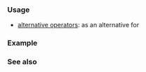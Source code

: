 {{cpp/keyword/title|{{tt|and_eq}}}}
{{cpp/keyword/navbar}}

===Usage===
* [[cpp/language/operator alternative|alternative operators]]: as an alternative for {{tt|1=&amp;=}}

===Example===
{{example
|code=
#include &lt;bitset&gt;
#include &lt;iostream&gt;

int main()
{
    std::bitset&lt;4&gt; mask("1100");
    std::bitset&lt;4&gt; val("0111");
    val and_eq mask;
    std::cout &lt;&lt; val &lt;&lt; '\n';
}
|output=
0100
}}

===See also===
{{cpp/keyword/alt operators list}}

{{langlinks|de|es|fr|it|ja|pt|ru|zh}}